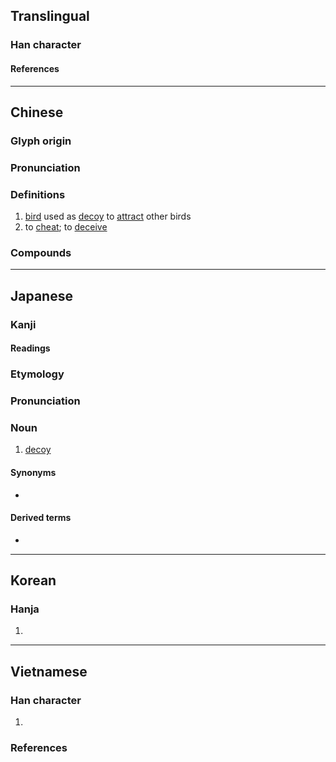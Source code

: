 {{character info/new}}
==Translingual==

===Han character===
{{Han char|rn=31|rad=囗|as=04|sn=7|four=60211|canj=WOP,XXWOP|ids=⿴囗化}}

====References====
{{Han ref|kx=0217.180|dkj=04715|dj=0445.010|hdz=10715.050|uh=56EE}}

----

==Chinese==
{{zh-forms}}

===Glyph origin===
{{Han etym}}
{{Han compound|囗|化|t1=to surround; to encircle|c1=s|c2=p|ls=psc}}

===Pronunciation===
{{zh-pron
|m=é
|c=ngo4,jau4
|mc=y
|oc=y
|cat=n,v
}}

===Definitions===
{{zh-hanzi}}

# [[bird]] used as [[decoy]] to [[attract]] other birds
# to [[cheat#Verb|cheat]]; to [[deceive]]

===Compounds===
{{zh-der|囮子|紮囮}}

----

==Japanese==

===Kanji===
{{ja-kanji|grade=|rs=囗04}}

====Readings====
{{ja-readings
|on=か, ゆう
|kun=おとり-
}}

===Etymology===
{{ja-kanjitab|おとり|yomi=k}}
{{rfelite|ja}}

===Pronunciation===
{{ja-pron|おとり|yomi=k}}

===Noun===
{{ja-noun|おとり}}

# [[decoy]]

====Synonyms====
* {{ja-l|デコイ}}

====Derived terms====
* {{ja-r|囮%捜%査|おとり%そう%さ|gloss=sting}}

----

==Korean==

===Hanja===
{{ko-hanja/new|와}}

# {{defn|lang=ko|sort=囗04}}

----

==Vietnamese==

===Han character===
{{vi-readings|rs=囗04
|hanviet=ngoa-gdhn;genibrel
|phienthiet=吾禾 ngô hoà
}}

# {{defn|lang=vi|sort=囗04}}

===References===
<references/>